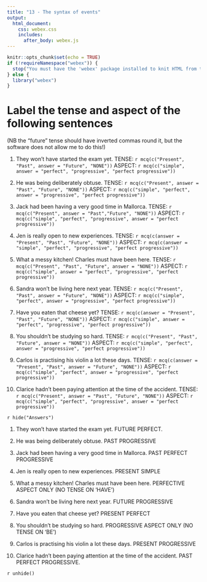 ```yaml
---
title: "13 - The syntax of events"
output:
  html_document:
    css: webex.css
    includes:
      after_body: webex.js
---
```



```r
knitr::opts_chunk$set(echo = TRUE)
if (!requireNamespace("webex")) {
  stop("You must have the 'webex' package installed to knit HTML from this template.\n   devtools::install_github(\"dalejbarr/webex\")")
} else {
  library("webex")
}
```

# Label the tense and aspect of the following sentences

(NB the "future" tense should have inverted commas round it, but the software does not allow me to do this!)

1. They won't have started the exam yet. TENSE: `r mcq(c("Present", "Past", answer = "Future", "NONE"))` ASPECT: `r mcq(c("simple", answer = "perfect", "progressive", "perfect progressive"))`

2. He was being deliberately obtuse. TENSE: `r mcq(c("Present", answer = "Past", "Future", "NONE"))` ASPECT: `r mcq(c("simple", "perfect", answer = "progressive", "perfect progressive"))`

3. Jack had been having a very good time in Mallorca. TENSE: `r mcq(c("Present", answer = "Past","Future", "NONE"))` ASPECT: `r mcq(c("simple", "perfect", "progressive", answer = "perfect progressive"))`

4. Jen is really open to new experiences. TENSE: `r mcq(c(answer = "Present", "Past", "Future", "NONE"))` ASPECT: `r mcq(c(answer = "simple", "perfect", "progressive", "perfect progressive"))`

5. What a messy kitchen! Charles must have been here. TENSE: `r mcq(c("Present", "Past", "Future", answer = "NONE"))` ASPECT: `r mcq(c("simple", answer = "perfect", "progressive", "perfect progressive"))`

6. Sandra won't be living here next year. TENSE: `r mcq(c("Present", "Past", answer = "Future", "NONE"))` ASPECT: `r mcq(c("simple", "perfect", answer = "progressive", "perfect progressive"))`

7. Have you eaten that cheese yet? TENSE: `r mcq(c(answer = "Present", "Past", "Future", "NONE"))` ASPECT: `r mcq(c("simple", answer = "perfect", "progressive", "perfect progressive"))`

8. You shouldn't be studying so hard. TENSE: `r mcq(c("Present", "Past", "Future", answer = "NONE"))` ASPECT: `r mcq(c("simple", "perfect", answer = "progressive", "perfect progressive"))`

9. Carlos is practising his violin a lot these days. TENSE: `r mcq(c(answer = "Present", "Past", answer = "Future", "NONE"))` ASPECT: `r mcq(c("simple", "perfect", answer = "progressive", "perfect progressive"))`

10. Clarice hadn't been paying attention at the time of the accident. TENSE: `r mcq(c("Present", answer = "Past", "Future", "NONE"))` ASPECT: `r mcq(c("simple", "perfect", "progressive", answer = "perfect progressive"))`






`r hide("Answers")`

1. They won't have started the exam yet. FUTURE PERFECT.

2. He was being deliberately obtuse. PAST PROGRESSIVE

3. Jack had been having a very good time in Mallorca. PAST PERFECT PROGRESSIVE

4. Jen is really open to new experiences. PRESENT SIMPLE

5. What a messy kitchen! Charles must have been here. PERFECTIVE ASPECT ONLY (NO TENSE ON 'HAVE')

6. Sandra won't be living here next year. FUTURE PROGRESSIVE

7. Have you eaten that cheese yet? PRESENT PERFECT

8. You shouldn't be studying so hard. PROGRESSIVE ASPECT ONLY (NO TENSE ON 'BE')

9. Carlos is practising his violin a lot these days. PRESENT PROGRESSIVE

10. Clarice hadn't been paying attention at the time of the accident. PAST PERFECT PROGRESSIVE.

`r unhide()`

